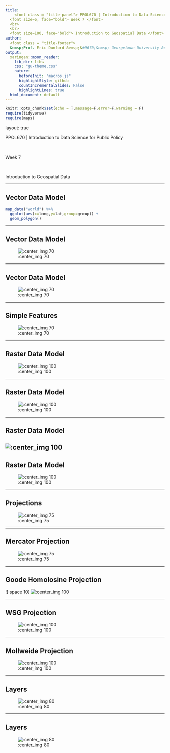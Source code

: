 ```yaml
---
title: 
    <font class = "title-panel"> PPOL670 | Introduction to Data Science for Public Policy  </font>
  <font size=6, face="bold"> Week 7 </font> 
  <br>
  <br>
  <font size=100, face="bold"> Introduction to Geospatial Data </font>
author: 
  <font class = "title-footer"> 
  &emsp;Prof. Eric Dunford &emsp;&#9670;&emsp; Georgetown University &emsp;&#9670;&emsp; McCourt School of Public Policy &emsp;&#9670;&emsp; eric.dunford@georgetown.edu</font>
output:
  xaringan::moon_reader:
    lib_dir: libs
    css: "gu-theme.css"
    nature:
      beforeInit: "macros.js"
      highlightStyle: github
      countIncrementalSlides: False
      highlightLines: true
  html_document: default
---
```


```r
knitr::opts_chunk$set(echo = T,message=F,error=F,warning = F)
require(tidyverse)
require(maps)
```

layout: true

<div class="slide-footer"><span> 
PPOL670 | Introduction to Data Science for Public Policy

&emsp;&emsp;&emsp;&emsp;&emsp;&emsp;&emsp;&emsp;&emsp;

Week 7 <!-- Week of the Footer Here -->

&emsp;&emsp;&emsp;&emsp;&emsp;&emsp;&emsp;&emsp;&emsp;&emsp;&emsp;&emsp;

Introduction to Geospatial Data <!-- Title of the lecture here -->

</span></div> 


---

## Vector Data Model

```r
map_data("world") %>%
  ggplot(aes(x=long,y=lat,group=group)) +
  geom_polygon()
```
---

## Vector Data Model

![:center_img 70](figures/pnt_line_poly.png)


---

## Vector Data Model

![:center_img 70](figures/vector_lonlat.png)

---

## Simple Features

![:center_img 70](figures/sf-classes.png)


---

## Raster Data Model


![:center_img 100](figures/temp_map.png)

---

## Raster Data Model

![:center_img 100](figures/raster-intro-plot-1.png)

---

## Raster Data Model

![:center_img 100](figures/raster-data-2.png)
---

## Raster Data Model

![:center_img 100](figures/raster_resolution.png)


---

## Projections

![:center_img 75](figures/world-orthographic-1.png)

---

## Mercator Projection

![:center_img 75](figures/world-mercator-1.png)

---

## Goode Homolosine Projection

![:space 10]
![:center_img 100](figures/world-goode-1.png)

---

## WSG Projection

![:center_img 100](figures/wsg_projection.png)

---

## Mollweide Projection

![:center_img 100](figures/mollweide_projection.png)

---

## Layers

![:center_img 80](figures/sfbay-overview-1.png)


---

## Layers

![:center_img 80](figures/sfbay-layers-1.png)
